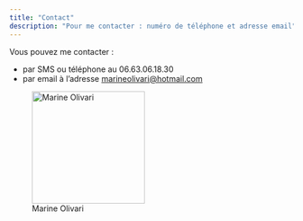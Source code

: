 ```yaml
---
title: "Contact"
description: "Pour me contacter : numéro de téléphone et adresse email"
---
```



<div class = "row">
<div class = "col-sm-8">

Vous pouvez me contacter :

- par SMS ou téléphone au 06.63.06.18.30
- par email à l'adresse [marineolivari@hotmail.com](mailto:marineolivari@hotmail.com)

</div>
<div class = "col-sm-4">

![Marine Olivari](img/marine_danse_battement.jpg){ width=200px }
</div>
</div>
